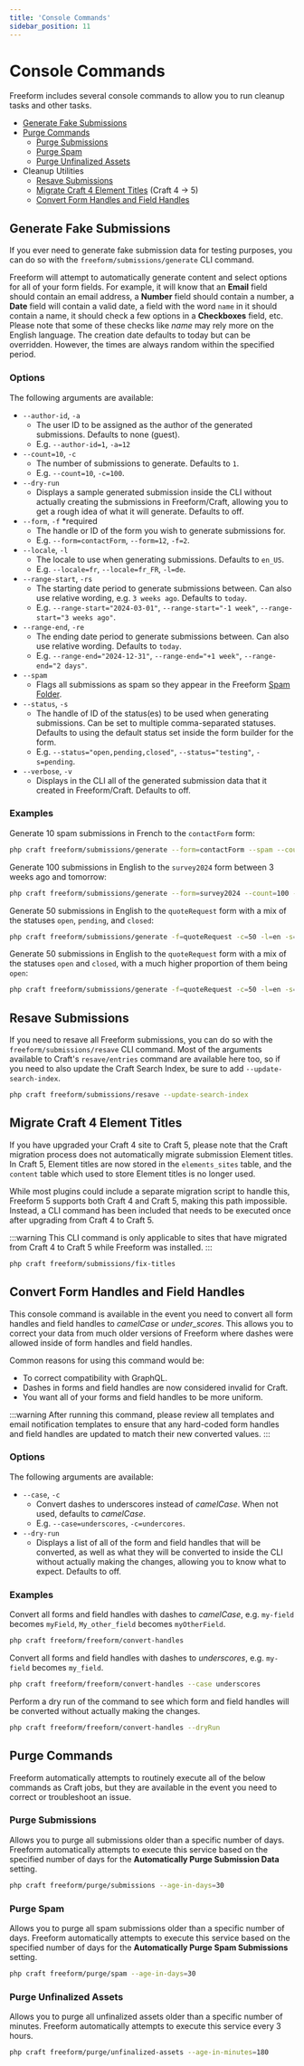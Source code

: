 ```yaml
---
title: 'Console Commands'
sidebar_position: 11
---
```




# Console Commands

Freeform includes several console commands to allow you to run cleanup tasks and other tasks.

- [Generate Fake Submissions](#generate-fake-submissions)
- [Purge Commands](#purge-commands)
  - [Purge Submissions](#purge-submissions)
  - [Purge Spam](#purge-spam)
  - [Purge Unfinalized Assets](#purge-unfinalized-assets)
- Cleanup Utilities
  - [Resave Submissions](#resave-submissions)
  - [Migrate Craft 4 Element Titles](#migrate-craft-4-element-titles) (Craft 4 -> 5)
  - [Convert Form Handles and Field Handles](#convert-form-handles-and-field-handles)

## Generate Fake Submissions<Badge type="feature" text="5.1.14+" />

If you ever need to generate fake submission data for testing purposes, you can do so with the `freeform/submissions/generate` CLI command.

Freeform will attempt to automatically generate content and select options for all of your form fields. For example, it will know that an **Email** field should contain an email address, a **Number** field should contain a number, a **Date** field will contain a valid date, a field with the word `name` in it should contain a name, it should check a few options in a **Checkboxes** field, etc. Please note that some of these checks like _name_ may rely more on the English language. The creation date defaults to today but can be overridden. However, the times are always random within the specified period.

### Options

The following arguments are available:

- `--author-id`, `-a`
  - The user ID to be assigned as the author of the generated submissions. Defaults to none (guest).
  - E.g. `--author-id=1`, `-a=12`
- `--count=10`, `-c`
  - The number of submissions to generate. Defaults to `1`.
  - E.g. `--count=10`, `-c=100`.
- `--dry-run`
  - Displays a sample generated submission inside the CLI without actually creating the submissions in Freeform/Craft, allowing you to get a rough idea of what it will generate. Defaults to off.
- `--form`, `-f` <span className="red">\*required</span>
  - The handle or ID of the form you wish to generate submissions for.
  - E.g. `--form=contactForm`, `--form=12`, `-f=2`.
- `--locale`, `-l`
  - The locale to use when generating submissions. Defaults to `en_US`.
  - E.g. `--locale=fr`, `--locale=fr_FR`, `-l=de`.
- `--range-start`, `-rs`
  - The starting date period to generate submissions between. Can also use relative wording, e.g. `3 weeks ago`. Defaults to `today`.
  - E.g. `--range-start="2024-03-01"`, `--range-start="-1 week"`, `--range-start="3 weeks ago"`.
- `--range-end`, `-re`
  - The ending date period to generate submissions between. Can also use relative wording. Defaults to `today`.
  - E.g. `--range-end="2024-12-31"`, `--range-end="+1 week"`, `--range-end="2 days"`.
- `--spam`
  - Flags all submissions as spam so they appear in the Freeform [Spam Folder](../forms/spam-protection.mdx#spam-folder).
- `--status`, `-s`
  - The handle of ID of the status(es) to be used when generating submissions. Can be set to multiple comma-separated statuses. Defaults to using the default status set inside the form builder for the form.
  - E.g. `--status="open,pending,closed"`, `--status="testing"`, `-s=pending`.
- `--verbose`, `-v`
  - Displays in the CLI all of the generated submission data that it created in Freeform/Craft. Defaults to off.

### Examples

<Tabs>
<TabItem value="fake-submissions-basic" label="Basic" default>

Generate 10 spam submissions in French to the `contactForm` form:

```sh
php craft freeform/submissions/generate --form=contactForm --spam --count=10 --locale=fr
```

</TabItem>
<TabItem value="fake-submissions-date-ranges" label="Date Ranges">

Generate 100 submissions in English to the `survey2024` form between 3 weeks ago and tomorrow:

```sh
php craft freeform/submissions/generate --form=survey2024 --count=100 --locale=en --range-start="3 weeks ago" --range-end="tomorrow"
```

</TabItem>
<TabItem value="fake-submissions-statuses" label="Statuses">

Generate 50 submissions in English to the `quoteRequest` form with a mix of the statuses `open`, `pending`, and `closed`:

```sh
php craft freeform/submissions/generate -f=quoteRequest -c=50 -l=en -s="open,pending,closed"
```

</TabItem>
<TabItem value="fake-submissions-statuses-skewed-ratio" label="Statuses with Skewed Ratio">

Generate 50 submissions in English to the `quoteRequest` form with a mix of the statuses `open` and `closed`, with a much higher proportion of them being `open`:

```sh
php craft freeform/submissions/generate -f=quoteRequest -c=50 -l=en -s="open,open,open,open,closed"
```

</TabItem>
</Tabs>

## Resave Submissions<Badge type="feature" text="5.1.13+" />

If you need to resave all Freeform submissions, you can do so with the `freeform/submissions/resave` CLI command. Most of the arguments available to Craft's `resave/entries` command are available here too, so if you need to also update the Craft Search Index, be sure to add `--update-search-index`.

```sh
php craft freeform/submissions/resave --update-search-index
```

## Migrate Craft 4 Element Titles<Badge type="feature" text="5.1.13+" />

If you have upgraded your Craft 4 site to Craft 5, please note that the Craft migration process does not automatically migrate submission Element titles. In Craft 5, Element titles are now stored in the `elements_sites` table, and the `content` table which used to store Element titles is no longer used.

While most plugins could include a separate migration script to handle this, Freeform 5 supports both Craft 4 and Craft 5, making this path impossible. Instead, a CLI command has been included that needs to be executed once after upgrading from Craft 4 to Craft 5.

:::warning
This CLI command is only applicable to sites that have migrated from Craft 4 to Craft 5 while Freeform was installed.
:::

```sh
php craft freeform/submissions/fix-titles
```

## Convert Form Handles and Field Handles<Badge type="feature" text="5.9.11+" />

This console command is available in the event you need to convert all form handles and field handles to _camelCase_ or _under_scores_. This allows you to correct your data from much older versions of Freeform where dashes were allowed inside of form handles and field handles.

Common reasons for using this command would be:

- To correct compatibility with GraphQL.
- Dashes in forms and field handles are now considered invalid for Craft.
- You want all of your forms and field handles to be more uniform.

:::warning
After running this command, please review all templates and email notification templates to ensure that any hard-coded form handles and field handles are updated to match their new converted values.
:::

### Options

The following arguments are available:

- `--case`, `-c`
  - Convert dashes to underscores instead of _camelCase_. When not used, defaults to _camelCase_.
  - E.g. `--case=underscores`, `-c=undercores`.
- `--dry-run`
  - Displays a list of all of the form and field handles that will be converted, as well as what they will be converted to inside the CLI without actually making the changes, allowing you to know what to expect. Defaults to off.

### Examples

<Tabs>
<TabItem value="convert-handles-camel-case" label="Camel Case" default>

Convert all forms and field handles with dashes to _camelCase_, e.g. `my-field` becomes `myField`, `My_other_field` becomes `myOtherField`.

```sh
php craft freeform/freeform/convert-handles
```

</TabItem>
<TabItem value="convert-handles-underscores" label="Underscores">

Convert all forms and field handles with dashes to _underscores_, e.g. `my-field` becomes `my_field`.

```sh
php craft freeform/freeform/convert-handles --case underscores
```

</TabItem>
<TabItem value="convert-handles-dry-run" label="Dry Run">

Perform a dry run of the command to see which form and field handles will be converted without actually making the changes.

```sh
php craft freeform/freeform/convert-handles --dryRun
```

</TabItem>
</Tabs>

## Purge Commands

Freeform automatically attempts to routinely execute all of the below commands as Craft jobs, but they are available in the event you need to correct or troubleshoot an issue.

### Purge Submissions<Badge type="pro" text="Pro" />

Allows you to purge all submissions older than a specific number of days. Freeform automatically attempts to execute this service based on the specified number of days for the **Automatically Purge Submission Data** setting.

```sh
php craft freeform/purge/submissions --age-in-days=30
```

### Purge Spam<BadgeGroup><Badge type="lite" text="Lite" /><Badge type="pro" text="Pro" /></BadgeGroup>

Allows you to purge all spam submissions older than a specific number of days. Freeform automatically attempts to execute this service based on the specified number of days for the **Automatically Purge Spam Submissions** setting.

```sh
php craft freeform/purge/spam --age-in-days=30
```

### Purge Unfinalized Assets

Allows you to purge all unfinalized assets older than a specific number of minutes. Freeform automatically attempts to execute this service every 3 hours.

```sh
php craft freeform/purge/unfinalized-assets --age-in-minutes=180
```
